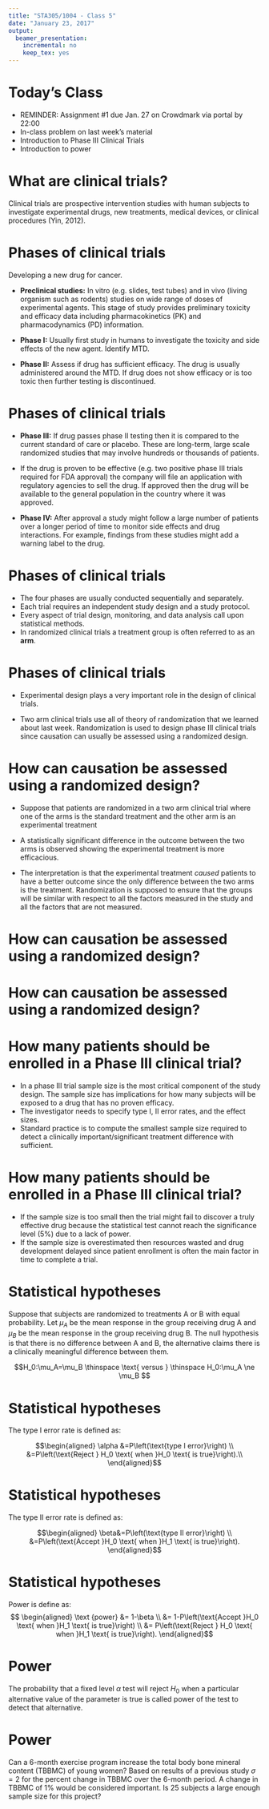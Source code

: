 ```yaml
---
title: "STA305/1004 - Class 5"
date: "January 23, 2017"
output:
  beamer_presentation:
    incremental: no
    keep_tex: yes
---
```


# Today's Class

- REMINDER:  Assignment #1 due Jan. 27 on Crowdmark via portal by 22:00
- In-class problem on last week’s material
- Introduction to Phase III Clinical Trials
- Introduction to power



# What are clinical trials?

Clinical trials are prospective intervention studies with human subjects to investigate experimental drugs, new treatments, medical devices, or clinical procedures (Yin, 2012).

# Phases of clinical trials

Developing a new drug for cancer.

- **Preclinical studies:** In vitro (e.g. slides, test tubes) and in vivo (living organism such as rodents) studies on wide range of doses of experimental agents.   This stage of study provides preliminary toxicity and efficacy data including pharmacokinetics (PK) and pharmacodynamics (PD) information.

- **Phase I:** Usually first study in humans to investigate the toxicity and side effects of the new agent.  Identify MTD.  

- **Phase II:** Assess if drug has sufficient efficacy.  The drug is usually administered around the MTD.  If drug does not show efficacy or is too toxic then further testing is discontinued.

# Phases of clinical trials

- **Phase III:** If drug passes phase II testing then it is compared to the current standard of care or placebo.  These are long-term, large scale randomized studies that may involve hundreds or thousands of patients. 

- If the drug is proven to be effective (e.g. two positive phase III trials required for FDA approval) the company will file an application with regulatory agencies to sell the drug.
If approved then the drug will be available to the general population in the country where it was approved.

- **Phase IV:** After approval a study might follow a large number of patients over a longer period of time to monitor side effects and drug interactions.  For example, findings from these studies might add a warning label to the drug. 

# Phases of clinical trials

- The four phases are usually conducted sequentially and separately.
- Each trial requires an independent study design and a study protocol.
- Every aspect of trial design, monitoring, and data analysis call upon statistical methods.
- In randomized clinical trials a treatment group is often referred to as an **arm**.

# Phases of clinical trials

- Experimental design plays a very important role in the design of clinical trials.  

- Two arm clinical trials use all of theory of randomization that we learned about last week. Randomization is used to design phase III clinical trials since causation can usually be assessed using a randomized design. 


# How can causation be assessed using a randomized design?

- Suppose that patients are randomized in a two arm clinical trial where one of the arms is the standard treatment and the other arm is an experimental treatment 

- A statistically significant difference in the outcome between the two arms is observed showing the experimental treatment is more efficacious. 

- The interpretation is that the experimental treatment *caused* patients to have a better outcome since the only difference between the two arms is the treatment.  Randomization is supposed to ensure that the groups will be similar with respect to all the factors measured in the study and all the factors that are not measured.    

# How can causation be assessed using a randomized design?

\includegraphics[width=10cm, height=8cm]{nejm1.png}

# How can causation be assessed using a randomized design?

\includegraphics[width=10cm, height=8cm]{nejm2.png}

# How many patients should be enrolled in a Phase III clinical trial?

- In a phase III trial sample size is the most critical component of the study design.  The sample size has implications for how many subjects will be exposed to a drug that has no proven efficacy.
- The investigator needs to specify type I, II error rates, and the effect sizes.
- Standard practice is to compute the smallest sample size required to detect a clinically important/significant treatment difference with sufficient.

# How many patients should be enrolled in a Phase III clinical trial?

- If the sample size is too small then the trial might fail to discover a truly effective drug because the statistical test cannot reach the significance level (5%) due to a lack of power.
- If the sample size is overestimated then resources wasted and drug development delayed since patient enrollment is often the main factor in time to complete a trial.

# Statistical hypotheses

Suppose that subjects are randomized to treatments A or B with equal probability.
Let $\mu_A$ be the mean response in the group receiving drug A and $\mu_B$ be the mean response in the group receiving drug B.
The null hypothesis is that there is no difference between A and B, the alternative claims there is a clinically meaningful difference between them.

$$H_0:\mu_A=\mu_B \thinspace \text{ versus } \thinspace H_0:\mu_A \ne \mu_B $$

# Statistical hypotheses

The type I error rate is defined as:

$$\begin{aligned}
\alpha &=P\left(\text{type I error}\right) \\
       &=P\left(\text{Reject } H_0 \text{ when }H_0 \text{ is true}\right).\\
\end{aligned}$$

# Statistical hypotheses

The type II error rate is defined as:

$$\begin{aligned}
\beta&=P\left(\text{type II error}\right) \\
     &=P\left(\text{Accept }H_0 \text{ when }H_1 \text{ is true}\right).   
\end{aligned}$$

# Statistical hypotheses

Power is define as:
$$ \begin{aligned}
\text {power} &= 1-\beta \\
              &= 1-P\left(\text{Accept }H_0 \text{ when }H_1 \text{ is true}\right) \\
              &= P\left(\text{Reject } H_0 \text{ when }H_1 \text{ is true}\right).
\end{aligned}$$

# Power

The probability that a fixed level $\alpha$ test will reject $H_0$ when a particular  alternative value of the parameter is true is called power of the test to detect that alternative.

# Power

Can a 6-month exercise program increase the total body bone mineral content (TBBMC) of young women?  Based on results of a previous study $\sigma=2$ for the percent change in TBBMC over the 6-month period.  A change in TBBMC of 1% would be considered important.  Is 25 subjects a large enough sample size for this project?
